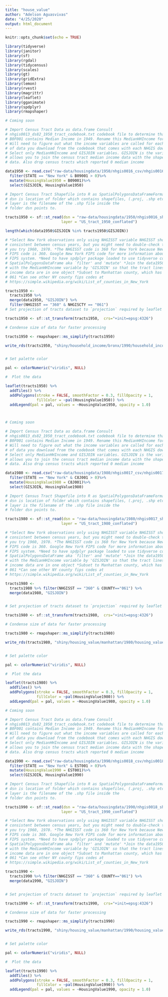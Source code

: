```yaml
---
title: "house_value"
author: "Adelson Aguasvivas"
date: "4/25/2020"
output: html_document
---
```


```r
knitr::opts_chunk$set(echo = TRUE)

library(tidyverse)
library(janitor)
library(sf)
library(rgdal)
library(tidycensus)
library(scales)
library(gt)
library(gridExtra)
library(lemon)
library(rvest)
library(magrittr)
library(leaflet)
library(gganimate)
library(spdplyr)
library(rmapshaper)

```

```r

# Coming soon

# Import Census Tract Data as data.frame Consult
# nhgis0013_ds82_1950_tract_codebook.txt codebook file to determine that column
# B0F001 contains Median Income in 1949. Rename this MedianHHIncome for clarity.
# Will need to figure out what the income variables are called for each new year
# of data you download from the codebook that comes with each NHGIS download.
# Select only MedianHHIncome and GISJOIN variables. GISJOIN is the variable that
# allows you to join the census tract median income data with the shapefile
# data. Also drop census tracts which reported 0 median income

data1950 <- read.csv("raw-data/housingdata/1950/nhgis0016_csv/nhgis0016_ds82_1950_tract.csv")%>%
  filter(STATE == "New York" & B09001 > 0)%>%
  mutate(HousingValue1950 = B09001)%>%
  select(GISJOIN, HousingValue1950)

# Import Census Tract Shapefile into R as SpatialPolygonsDataFrameFormat (SP Dataframe)
# dsn is location of folder which contains shapefiles, (.proj, .shp etc.)
# layer is the filename of the .shp file inside the
# folder dsn points to. 

tracts1950 <- sf::st_read(dsn = "raw-data/housingdata/1950/nhgis0016_shape/nhgis0016_shapefile_tl2008_us_tract_1950/",
                         layer = "US_tract_1950_conflated")

length(which(data1950$GISJOIN %in% tracts1950$GISJOIN))

# *Select New York observations only using NHGISST variable NHGISST should be
# consistent between census years, but you might need to double-check this if
# you try 1960, 1970. *The NHGISST code is 360 for New York because New York's
# FIPS code is 360. Google New York FIPS code for more information about the
# FIPS system. *Need to have spdplyr package loaded to use tidyverse commands on
# SpatialPolygonsDataFrame aka `filter' and 'mutate' *Join the data1950 data
# with the MedianHHIncome variable by 'GISJOIN' so that the tract lines and
# income data are in one object *Subset to Manhattan county, which has FIPS code
# 061 *Can see other NY county fips codes at
# https://simple.wikipedia.org/wiki/List_of_counties_in_New_York

tracts1950 <-
  tracts1950 %>% 
  merge(data1950, "GISJOIN") %>%
  filter(NHGISST == "360" & NHGISCTY == "061") 
# Set projection of tracts dataset to `projection` required by leaflet

tracts1950 <- sf::st_transform(tracts1950,  crs="+init=epsg:4326")

# Condense size of data for faster processing

tracts1950 <- rmapshaper::ms_simplify(tracts1950)

write_rds(tracts1950, "shiny/household_income/bronx/1990/household_income_1990.rds")


# Set palette color

pal <- colorNumeric("viridis", NULL)

#  Plot the data

leaflet(tracts1950) %>%
  addTiles() %>%
  addPolygons(stroke = FALSE, smoothFactor = 0.3, fillOpacity = 1,
              fillColor = ~pal(HousingValue1950)) %>%
  addLegend(pal = pal, values = ~HousingValue1950, opacity = 1.0)




```

```r

# Coming soon

# Import Census Tract Data as data.frame Consult
# nhgis0013_ds82_1950_tract_codebook.txt codebook file to determine that column
# B0F001 contains Median Income in 1949. Rename this MedianHHIncome for clarity.
# Will need to figure out what the income variables are called for each new year
# of data you download from the codebook that comes with each NHGIS download.
# Select only MedianHHIncome and GISJOIN variables. GISJOIN is the variable that
# allows you to join the census tract median income data with the shapefile
# data. Also drop census tracts which reported 0 median income

data1980 <- read.csv("raw-data/housingdata/1980/nhgis0017_csv/nhgis0017_ds104_1980_tract.csv")%>%
  filter(STATE == "New York" & C8J001 > 0)%>%
  mutate(HousingValue1980 = C8J001)%>%
  select(GISJOIN, HousingValue1980)

# Import Census Tract Shapefile into R as SpatialPolygonsDataFrameFormat (SP Dataframe)
# dsn is location of folder which contains shapefiles, (.proj, .shp etc.)
# layer is the filename of the .shp file inside the
# folder dsn points to. 

tracts1980 <- sf::st_read(dsn = "raw-data/housingdata/1980/nhgis0017_shape/nhgis0017_shapefile_tl2008_us_tract_1980/",
                         layer = "US_tract_1980_conflated")

# *Select New York observations only using NHGISST variable NHGISST should be
# consistent between census years, but you might need to double-check this if
# you try 1960, 1970. *The NHGISST code is 360 for New York because New York's
# FIPS code is 360. Google New York FIPS code for more information about the
# FIPS system. *Need to have spdplyr package loaded to use tidyverse commands on
# SpatialPolygonsDataFrame aka `filter' and 'mutate' *Join the data1950 data
# with the MedianHHIncome variable by 'GISJOIN' so that the tract lines and
# income data are in one object *Subset to Manhattan county, which has FIPS code
# 061 *Can see other NY county fips codes at
# https://simple.wikipedia.org/wiki/List_of_counties_in_New_York

tracts1980 <-
  tracts1980 %>% filter(NHGISST == "360" & COUNTY=="061") %>%
  merge(data1980, "GISJOIN")


# Set projection of tracts dataset to `projection` required by leaflet

tracts1980 <- sf::st_transform(tracts1980,  crs="+init=epsg:4326")

# Condense size of data for faster processing

tracts1980 <- rmapshaper::ms_simplify(tracts1980)

write_rds(tracts1980, "shiny/housing_value/manhattan/1980/housing_value_1980.rds")


# Set palette color

pal <- colorNumeric("viridis", NULL)

#  Plot the data

leaflet(tracts1980) %>%
  addTiles() %>%
  addPolygons(stroke = FALSE, smoothFactor = 0.3, fillOpacity = 1,
              fillColor = ~pal(HousingValue1980)) %>%
  addLegend(pal = pal, values = ~HousingValue1980, opacity = 1.0)

```

```r

# Coming soon

# Import Census Tract Data as data.frame Consult
# nhgis0013_ds82_1950_tract_codebook.txt codebook file to determine that column
# B0F001 contains Median Income in 1949. Rename this MedianHHIncome for clarity.
# Will need to figure out what the income variables are called for each new year
# of data you download from the codebook that comes with each NHGIS download.
# Select only MedianHHIncome and GISJOIN variables. GISJOIN is the variable that
# allows you to join the census tract median income data with the shapefile
# data. Also drop census tracts which reported 0 median income

data1990 <- read.csv("raw-data/housingdata/1990/nhgis0018_csv/nhgis0018_ds120_1990_tract.csv")%>%
  filter(STATE == "New York" & EST001 > 0)%>%
  mutate(HousingValue1990 = EST001)%>%
  select(GISJOIN, HousingValue1990)

# Import Census Tract Shapefile into R as SpatialPolygonsDataFrameFormat (SP Dataframe)
# dsn is location of folder which contains shapefiles, (.proj, .shp etc.)
# layer is the filename of the .shp file inside the
# folder dsn points to. 

tracts1990 <- sf::st_read(dsn = "raw-data/housingdata/1990/nhgis0018_shape/nhgis0018_shapefile_tl2008_us_tract_1990/",
                         layer = "US_tract_1990_conflated")

# *Select New York observations only using NHGISST variable NHGISST should be
# consistent between census years, but you might need to double-check this if
# you try 1960, 1970. *The NHGISST code is 360 for New York because New York's
# FIPS code is 360. Google New York FIPS code for more information about the
# FIPS system. *Need to have spdplyr package loaded to use tidyverse commands on
# SpatialPolygonsDataFrame aka `filter' and 'mutate' *Join the data1950 data
# with the MedianHHIncome variable by 'GISJOIN' so that the tract lines and
# income data are in one object *Subset to Manhattan county, which has FIPS code
# 061 *Can see other NY county fips codes at
# https://simple.wikipedia.org/wiki/List_of_counties_in_New_York

tracts1990 <-
  tracts1990 %>% filter(NHGISST == "360" & COUNTY=="061") %>%
  merge(data1990, "GISJOIN")


# Set projection of tracts dataset to `projection` required by leaflet

tracts1990 <- sf::st_transform(tracts1990,  crs="+init=epsg:4326")

# Condense size of data for faster processing

tracts1990 <- rmapshaper::ms_simplify(tracts1990)

write_rds(tracts1990, "shiny/housing_value/manhattan/1990/housing_value_1990.rds")


# Set palette color

pal <- colorNumeric("viridis", NULL)

#  Plot the data

leaflet(tracts1990) %>%
  addTiles() %>%
  addPolygons(stroke = FALSE, smoothFactor = 0.3, fillOpacity = 1,
              fillColor = ~pal(HousingValue1990)) %>%
  addLegend(pal = pal, values = ~HousingValue1990, opacity = 1.0)


```


